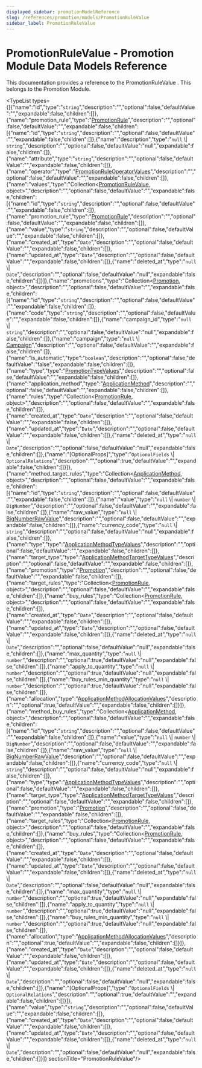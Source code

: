 ```yaml
---
displayed_sidebar: promotionModelReference
slug: /references/promotion/models/PromotionRuleValue
sidebar_label: PromotionRuleValue
---
```



# PromotionRuleValue - Promotion Module Data Models Reference

This documentation provides a reference to the PromotionRuleValue . This belongs to the Promotion Module.

<TypeList types={[{"name":"id","type":"`string`","description":"","optional":false,"defaultValue":"","expandable":false,"children":[]},{"name":"promotion_rule","type":"[PromotionRule](../promotion_models.PromotionRule/page.mdx)","description":"","optional":false,"defaultValue":"","expandable":false,"children":[{"name":"id","type":"`string`","description":"","optional":false,"defaultValue":"","expandable":false,"children":[]},{"name":"description","type":"`null` \\| `string`","description":"","optional":false,"defaultValue":"null","expandable":false,"children":[]},{"name":"attribute","type":"`string`","description":"","optional":false,"defaultValue":"","expandable":false,"children":[]},{"name":"operator","type":"[PromotionRuleOperatorValues](../../../promotion/types/promotion.PromotionRuleOperatorValues/page.mdx)","description":"","optional":false,"defaultValue":"","expandable":false,"children":[]},{"name":"values","type":"Collection&#60;[PromotionRuleValue](page.mdx), object&#62;","description":"","optional":false,"defaultValue":"","expandable":false,"children":[{"name":"id","type":"`string`","description":"","optional":false,"defaultValue":"","expandable":false,"children":[]},{"name":"promotion_rule","type":"[PromotionRule](../promotion_models.PromotionRule/page.mdx)","description":"","optional":false,"defaultValue":"","expandable":false,"children":[]},{"name":"value","type":"`string`","description":"","optional":false,"defaultValue":"","expandable":false,"children":[]},{"name":"created_at","type":"`Date`","description":"","optional":false,"defaultValue":"","expandable":false,"children":[]},{"name":"updated_at","type":"`Date`","description":"","optional":false,"defaultValue":"","expandable":false,"children":[]},{"name":"deleted_at","type":"`null` \\| `Date`","description":"","optional":false,"defaultValue":"null","expandable":false,"children":[]}]},{"name":"promotions","type":"Collection&#60;[Promotion](../promotion_models.Promotion/page.mdx), object&#62;","description":"","optional":false,"defaultValue":"","expandable":false,"children":[{"name":"id","type":"`string`","description":"","optional":false,"defaultValue":"","expandable":false,"children":[]},{"name":"code","type":"`string`","description":"","optional":false,"defaultValue":"","expandable":false,"children":[]},{"name":"campaign_id","type":"`null` \\| `string`","description":"","optional":false,"defaultValue":"null","expandable":false,"children":[]},{"name":"campaign","type":"`null` \\| [Campaign](../promotion_models.Campaign/page.mdx)","description":"","optional":false,"defaultValue":"","expandable":false,"children":[]},{"name":"is_automatic","type":"`boolean`","description":"","optional":false,"defaultValue":"false","expandable":false,"children":[]},{"name":"type","type":"[PromotionTypeValues](../../../promotion/types/promotion.PromotionTypeValues/page.mdx)","description":"","optional":false,"defaultValue":"","expandable":false,"children":[]},{"name":"application_method","type":"[ApplicationMethod](../promotion_models.ApplicationMethod/page.mdx)","description":"","optional":false,"defaultValue":"","expandable":false,"children":[]},{"name":"rules","type":"Collection&#60;[PromotionRule](../promotion_models.PromotionRule/page.mdx), object&#62;","description":"","optional":false,"defaultValue":"","expandable":false,"children":[]},{"name":"created_at","type":"`Date`","description":"","optional":false,"defaultValue":"","expandable":false,"children":[]},{"name":"updated_at","type":"`Date`","description":"","optional":false,"defaultValue":"","expandable":false,"children":[]},{"name":"deleted_at","type":"`null` \\| `Date`","description":"","optional":false,"defaultValue":"null","expandable":false,"children":[]},{"name":"[OptionalProps]","type":"`OptionalFields` \\| `OptionalRelations`","description":"","optional":true,"defaultValue":"","expandable":false,"children":[]}]},{"name":"method_target_rules","type":"Collection&#60;[ApplicationMethod](../promotion_models.ApplicationMethod/page.mdx), object&#62;","description":"","optional":false,"defaultValue":"","expandable":false,"children":[{"name":"id","type":"`string`","description":"","optional":false,"defaultValue":"","expandable":false,"children":[]},{"name":"value","type":"`null` \\| `number` \\| `BigNumber`","description":"","optional":false,"defaultValue":"","expandable":false,"children":[]},{"name":"raw_value","type":"`null` \\| [BigNumberRawValue](../../../types/types/types.BigNumberRawValue/page.mdx)","description":"","optional":false,"defaultValue":"","expandable":false,"children":[]},{"name":"currency_code","type":"`null` \\| `string`","description":"","optional":false,"defaultValue":"null","expandable":false,"children":[]},{"name":"type","type":"[ApplicationMethodTypeValues](../../../promotion/types/promotion.ApplicationMethodTypeValues/page.mdx)","description":"","optional":false,"defaultValue":"","expandable":false,"children":[]},{"name":"target_type","type":"[ApplicationMethodTargetTypeValues](../../../promotion/types/promotion.ApplicationMethodTargetTypeValues/page.mdx)","description":"","optional":false,"defaultValue":"","expandable":false,"children":[]},{"name":"promotion","type":"[Promotion](../promotion_models.Promotion/page.mdx)","description":"","optional":false,"defaultValue":"","expandable":false,"children":[]},{"name":"target_rules","type":"Collection&#60;[PromotionRule](../promotion_models.PromotionRule/page.mdx), object&#62;","description":"","optional":false,"defaultValue":"","expandable":false,"children":[]},{"name":"buy_rules","type":"Collection&#60;[PromotionRule](../promotion_models.PromotionRule/page.mdx), object&#62;","description":"","optional":false,"defaultValue":"","expandable":false,"children":[]},{"name":"created_at","type":"`Date`","description":"","optional":false,"defaultValue":"","expandable":false,"children":[]},{"name":"updated_at","type":"`Date`","description":"","optional":false,"defaultValue":"","expandable":false,"children":[]},{"name":"deleted_at","type":"`null` \\| `Date`","description":"","optional":false,"defaultValue":"null","expandable":false,"children":[]},{"name":"max_quantity","type":"`null` \\| `number`","description":"","optional":true,"defaultValue":"null","expandable":false,"children":[]},{"name":"apply_to_quantity","type":"`null` \\| `number`","description":"","optional":true,"defaultValue":"null","expandable":false,"children":[]},{"name":"buy_rules_min_quantity","type":"`null` \\| `number`","description":"","optional":true,"defaultValue":"null","expandable":false,"children":[]},{"name":"allocation","type":"[ApplicationMethodAllocationValues](../../../promotion/types/promotion.ApplicationMethodAllocationValues/page.mdx)","description":"","optional":true,"defaultValue":"","expandable":false,"children":[]}]},{"name":"method_buy_rules","type":"Collection&#60;[ApplicationMethod](../promotion_models.ApplicationMethod/page.mdx), object&#62;","description":"","optional":false,"defaultValue":"","expandable":false,"children":[{"name":"id","type":"`string`","description":"","optional":false,"defaultValue":"","expandable":false,"children":[]},{"name":"value","type":"`null` \\| `number` \\| `BigNumber`","description":"","optional":false,"defaultValue":"","expandable":false,"children":[]},{"name":"raw_value","type":"`null` \\| [BigNumberRawValue](../../../types/types/types.BigNumberRawValue/page.mdx)","description":"","optional":false,"defaultValue":"","expandable":false,"children":[]},{"name":"currency_code","type":"`null` \\| `string`","description":"","optional":false,"defaultValue":"null","expandable":false,"children":[]},{"name":"type","type":"[ApplicationMethodTypeValues](../../../promotion/types/promotion.ApplicationMethodTypeValues/page.mdx)","description":"","optional":false,"defaultValue":"","expandable":false,"children":[]},{"name":"target_type","type":"[ApplicationMethodTargetTypeValues](../../../promotion/types/promotion.ApplicationMethodTargetTypeValues/page.mdx)","description":"","optional":false,"defaultValue":"","expandable":false,"children":[]},{"name":"promotion","type":"[Promotion](../promotion_models.Promotion/page.mdx)","description":"","optional":false,"defaultValue":"","expandable":false,"children":[]},{"name":"target_rules","type":"Collection&#60;[PromotionRule](../promotion_models.PromotionRule/page.mdx), object&#62;","description":"","optional":false,"defaultValue":"","expandable":false,"children":[]},{"name":"buy_rules","type":"Collection&#60;[PromotionRule](../promotion_models.PromotionRule/page.mdx), object&#62;","description":"","optional":false,"defaultValue":"","expandable":false,"children":[]},{"name":"created_at","type":"`Date`","description":"","optional":false,"defaultValue":"","expandable":false,"children":[]},{"name":"updated_at","type":"`Date`","description":"","optional":false,"defaultValue":"","expandable":false,"children":[]},{"name":"deleted_at","type":"`null` \\| `Date`","description":"","optional":false,"defaultValue":"null","expandable":false,"children":[]},{"name":"max_quantity","type":"`null` \\| `number`","description":"","optional":true,"defaultValue":"null","expandable":false,"children":[]},{"name":"apply_to_quantity","type":"`null` \\| `number`","description":"","optional":true,"defaultValue":"null","expandable":false,"children":[]},{"name":"buy_rules_min_quantity","type":"`null` \\| `number`","description":"","optional":true,"defaultValue":"null","expandable":false,"children":[]},{"name":"allocation","type":"[ApplicationMethodAllocationValues](../../../promotion/types/promotion.ApplicationMethodAllocationValues/page.mdx)","description":"","optional":true,"defaultValue":"","expandable":false,"children":[]}]},{"name":"created_at","type":"`Date`","description":"","optional":false,"defaultValue":"","expandable":false,"children":[]},{"name":"updated_at","type":"`Date`","description":"","optional":false,"defaultValue":"","expandable":false,"children":[]},{"name":"deleted_at","type":"`null` \\| `Date`","description":"","optional":false,"defaultValue":"null","expandable":false,"children":[]},{"name":"[OptionalProps]","type":"`OptionalFields` \\| `OptionalRelations`","description":"","optional":true,"defaultValue":"","expandable":false,"children":[]}]},{"name":"value","type":"`string`","description":"","optional":false,"defaultValue":"","expandable":false,"children":[]},{"name":"created_at","type":"`Date`","description":"","optional":false,"defaultValue":"","expandable":false,"children":[]},{"name":"updated_at","type":"`Date`","description":"","optional":false,"defaultValue":"","expandable":false,"children":[]},{"name":"deleted_at","type":"`null` \\| `Date`","description":"","optional":false,"defaultValue":"null","expandable":false,"children":[]}]}  sectionTitle="PromotionRuleValue"/>
